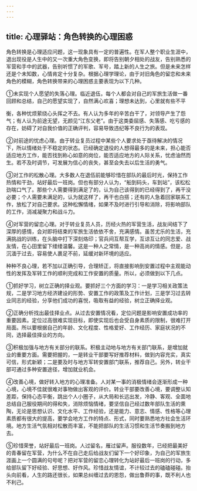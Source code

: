 ```yaml
---
---
---
```

title: 心理驿站：角色转换的心理困惑
---



角色转换是心理适应问题，这一现象具有一定的普遍性。在军人整个职业生涯中，退出现役是人生中的又一次重大角色变换，即将告别朝夕相处的战友，告别熟悉的军营和手中的武器，告别听惯了的军歌、军号，踏上新的人生之旅。但是未来怎样还是个未知数，心情肯定十分复杂。根据心理学理论，由于对旧角色的留恋和未来角色的模糊，角色转换带来的心理困惑主要表现为以下几种。

①未实现个人愿望的失落心理。临近退伍，每个人都会对自己的军旅生活做一番回顾和总结，自己的愿望实现了，自然满心欢喜；理想未达到，心里就有些不平

衡，各种忧烦萦绕心头挥之不去。有人认为多年的辛苦白干了，对领导产生了怨气；有人认为前途无望，无颜见“江东父老”。由于这类委屈感、失落感、吃亏感的存在，妨碍了对自我价值的正确评判，容易导致违纪等不良行为的表现。

②对前途的忧虑心理。由于转业复员过程中某些个人要求处于亟待解决的情况下，所以情绪处于不稳定的状态。已经确定退役的人想得最多的是未来，担心能否适应地方工作，能否找到称心如意的岗位，能否适应地方的人际关系，忧虑油然而生。若不及时调节，可发展为信心的丧失，甚至会失去以后生活的勇气。

③对工作的松散心理。大多数人在退伍前能够珍惜在部队的最后时光，保持工作热情和干劲，站好最后一班岗。但也有部分人认为，“船到码头，车到站”，该松松劲喘口气了。那些个人需要得到满足了的，认为自己该得到的已经得到了，再干没必要；个人需要未满足的，认为就这样了，再干也白搭；还有的人急着回家联系工作，放松了对自己要求。这种松懈情绪，如果不及时进行引导和消除，将影响部队的工作，消减凝聚力和战斗力。

④对军营的留恋心理。对于转业复员人员，历经火热的军营生活，战友间结下了深厚的感情，会对即将结束的军旅生活依依不舍，充满感情。虽苦尤乐的生活，充满挑战的训练，在头脑中打下深刻烙印；官兵间互帮互学，互谅互让的同志爱、战友情，在心田里留下缕缕温馨。这是一种人之常情，是一种高尚的情感。但是，总沉湎于过去，容易使人裹足不前，延缓对新环境的适应。

种种不良心理，若不加以正确引导，合理矫正，将直接影响到安置过程中主观能动性的发挥及军转工作的顺利完成和工作安置的质量。所以，必须做到以下几点。

①抓好学习，树立正确的择业观。要抓好三个方面的学习：一是学习相关政策法规，二是学习地方经济建设的形势、安置工作的政策及工作计划，三是学习过去转业同志的经验，分享他们成功的喜悦，吸取有益的经验，树立正确择业观。

②正确分析找出最佳择业点。从过去安置情况看，定位问题是影响安置成功率的重要因素。定位过高很难实现目标，即使实现后也会受自身素质的限制，很难打开局面。所以要根据自己的年龄、文化程度、性格爱好、工作经历、家庭状况的不同，选择最佳择业的方向。

③积极加强与地方有关部分的联系。积极主动地与地方有关部门联系，是增加就业的重要方面。需要把握的，一是转业干部要写好推荐材料，做到内容充实，真实可信，形式新颖；二是要及时与地方军转安置部门联系，推荐自己。另外，转业干部可通过多种安置途径，增加就业机会。

④改善心境，做好转入地方的心理准备。人对某一事的消极情绪会逐渐形成一种心境，心境不佳就很难对事物做出客观的评价。转业干部要改善心境，要调整认知差距，保持心态平衡，跳出个人小圈子，从大局和长远出发，冷静、客观、全面地总结自己服役期间的得和失，消除烦恼情绪，要坚信自己经过数年部队生活的熏陶，无论是思想认识、文化水平、工作经验，还是能力、意志、情感、性格等心理素质都有很大的提高，要学会地方工作的特点、形式，同时要熟悉地方社会生活环境。地方生活气氛相对松散而丰富，不能把部队的生活习惯和生活节奏搬到地方去。

⑤珍惜荣誉，站好最后一班岗。人过留名，雁过留声。服役数年，已经把最美好的青春留在军营，为什么不在自己走后给战友们留下一个好印象，为自己的军旅生涯画上一个圆满的句号呢？把对军营的留恋心理转化为站好最后一班岗的行动，多给部队留下好经验、好思想、好作风。珍惜战友情谊，不计较过去的磕磕碰碰。抬头向前看，人生的路还很长，如果总纠缠过去的恩怨，做出鲁莽的事，既不利人也不利己。